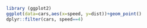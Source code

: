 ```r
library (ggplot2)
ggplot(data=cars,aes(x=speed, y=dist))+geom_point()
dplyr::filter(cars, speed==4)
```